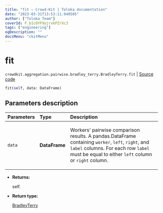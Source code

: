 ```yaml
---
title: "fit — Crowd-Kit | Toloka documentation"
date: "2023-03-31T13:53:11.940505"
author: ["Toloka Team"]
coverId: F_bIcOYF9yjrxkPZrXc3
tags: ["engineering"]
ogDescription: ""
docsMenu: "ckitMenu"
---
```


# fit

`crowdkit.aggregation.pairwise.bradley_terry.BradleyTerry.fit` | [Source code](https://github.com/Toloka/crowd-kit/blob/v1.2.1/crowdkit/aggregation/pairwise/bradley_terry.py#L75)

```python
fit(self, data: DataFrame)
```

## Parameters description

| Parameters | Type | Description |
| :----------| :----| :-----------|
`data`|**DataFrame**|<p>Workers' pairwise comparison results. A pandas.DataFrame containing `worker`, `left`, `right`, and `label` columns. For each row `label` must be equal to either `left` column or `right` column.</p>

* **Returns:**

  self.

* **Return type:**

  [BradleyTerry](/docs/crowd-kit/reference/crowdkit.aggregation.pairwise.bradley_terry.BradleyTerry)
